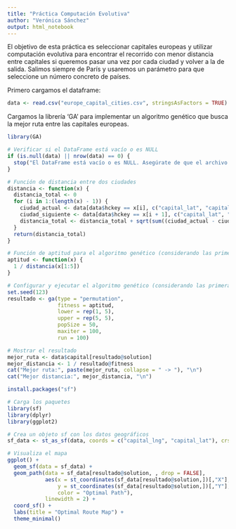 ---
title: "Práctica Computación Evolutiva"
author: "Verónica Sánchez"
output: html_notebook
---
El objetivo de esta práctica es seleccionar capitales europeas y utilizar computación evolutiva para encontrar el recorrido con menor distancia entre capitales si queremos pasar una vez por cada ciudad y volver a la de salida. Salimos siempre de París y usaremos un parámetro para que seleccione un número concreto de países.


Primero cargamos el dataframe:
```{r}
data <- read.csv("europe_capital_cities.csv", stringsAsFactors = TRUE)
```

Cargamos la librería 'GA' para implementar un algoritmo genético que busca la mejor ruta entre las capitales europeas.

```{r}
library(GA)
```

```{r}
# Verificar si el DataFrame está vacío o es NULL
if (is.null(data) || nrow(data) == 0) {
  stop("El DataFrame está vacío o es NULL. Asegúrate de que el archivo CSV contiene datos.")
}
```


```{r}
# Función de distancia entre dos ciudades
distancia <- function(x) {
  distancia_total <- 0
  for (i in 1:(length(x) - 1)) {
    ciudad_actual <- data[data$hckey == x[i], c("capital_lat", "capital_lng")]
    ciudad_siguiente <- data[data$hckey == x[i + 1], c("capital_lat", "capital_lng")]
    distancia_total <- distancia_total + sqrt(sum((ciudad_actual - ciudad_siguiente)^2))
  }
  return(distancia_total)
}
```

```{r}
# Función de aptitud para el algoritmo genético (considerando las primeras 5 ciudades)
aptitud <- function(x) {
  1 / distancia(x[1:5])
}
```

```{r}
# Configurar y ejecutar el algoritmo genético (considerando las primeras 5 ciudades)
set.seed(123)
resultado <- ga(type = "permutation",
                fitness = aptitud,
                lower = rep(1, 5),
                upper = rep(5, 5),
                popSize = 50,
                maxiter = 100,
                run = 100)
```


```{r}
# Mostrar el resultado
mejor_ruta <- data$capital[resultado@solution]
mejor_distancia <- 1 / resultado@fitness
cat("Mejor ruta:", paste(mejor_ruta, collapse = " -> "), "\n")
cat("Mejor distancia:", mejor_distancia, "\n")
```

```{r}
install.packages("sf")

```

```{r}
# Carga los paquetes
library(sf)
library(dplyr)
library(ggplot2)
```

```{r}
# Crea un objeto sf con los datos geográficos
sf_data <- st_as_sf(data, coords = c("capital_lng", "capital_lat"), crs = 4326)
```

```{r}
# Visualiza el mapa
ggplot() +
  geom_sf(data = sf_data) +
  geom_path(data = sf_data[resultado@solution, , drop = FALSE], 
            aes(x = st_coordinates(sf_data[resultado@solution,])[,"X"], 
                y = st_coordinates(sf_data[resultado@solution,])[,"Y"],
                color = "Optimal Path"), 
            linewidth = 2) +
  coord_sf() +
  labs(title = "Optimal Route Map") +
  theme_minimal()

```

